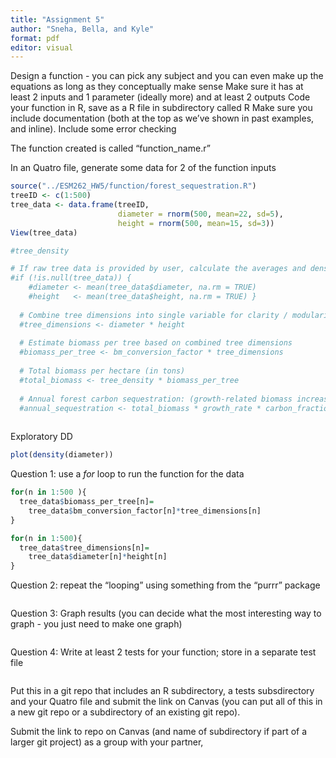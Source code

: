 ```yaml
---
title: "Assignment 5"
author: "Sneha, Bella, and Kyle"
format: pdf
editor: visual
---
```


Design a function - you can pick any subject and you can even make up the equations as long as they conceptually make sense Make sure it has at least 2 inputs and 1 parameter (ideally more) and at least 2 outputs Code your function in R, save as a R file in subdirectory called R Make sure you include documentation (both at the top as we've shown in past examples, and inline). Include some error checking

The function created is called "function_name.r"

In an Quatro file, generate some data for 2 of the function inputs

```r
source("../ESM262_HW5/function/forest_sequestration.R")
treeID <- c(1:500)
tree_data <- data.frame(treeID,
                        diameter = rnorm(500, mean=22, sd=5),
                        height = rnorm(500, mean=15, sd=3))
View(tree_data)

#tree_density

# If raw tree data is provided by user, calculate the averages and density.
#if (!is.null(tree_data)) {
    #diameter <- mean(tree_data$diameter, na.rm = TRUE)
    #height   <- mean(tree_data$height, na.rm = TRUE) }
  
  # Combine tree dimensions into single variable for clarity / modularity
  #tree_dimensions <- diameter * height
  
  # Estimate biomass per tree based on combined tree dimensions
  #biomass_per_tree <- bm_conversion_factor * tree_dimensions
  
  # Total biomass per hectare (in tons)
  #total_biomass <- tree_density * biomass_per_tree
  
  # Annual forest carbon sequestration: (growth-related biomass increase) * (carbon fraction)
  #annual_sequestration <- total_biomass * growth_rate * carbon_fraction
  

```

Exploratory DD

```r
plot(density(diameter))
```

Question 1: use a *for* loop to run the function for the data

```r
for(n in 1:500 ){
  tree_data$biomass_per_tree[n]=
    tree_data$bm_conversion_factor[n]*tree_dimensions[n]
}

for(n in 1:500){
  tree_data$tree_dimensions[n]=
    tree_data$diameter[n]*height[n]
}  

```

Question 2: repeat the "looping" using something from the "purrr" package

```r

```

Question 3: Graph results (you can decide what the most interesting way to graph - you just need to make one graph)

```r

```

Question 4: Write at least 2 tests for your function; store in a separate test file

```r

```

Put this in a git repo that includes an R subdirectory, a tests subsdirectory and your Quatro file and submit the link on Canvas (you can put all of this in a new git repo or a subdirectory of an existing git repo).

Submit the link to repo on Canvas (and name of subdirectory if part of a larger git project) as a group with your partner,
